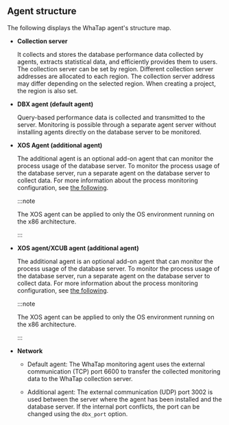 ## Agent structure

The following displays the WhaTap agent's structure map. 

<Xclude product='cubrid'>

<ImgLang img='agent-xos-architecture.png' desc='에이전트 구성도' />

</Xclude>

<InDoc product='cubrid'>

<ImgLang img='agent-xos-xcub-architecture.png' desc='에이전트 구성도' />

</InDoc>

-   **Collection server**

    It collects and stores the database performance data collected by agents, extracts statistical data, and efficiently provides them to users. The collection server can be set by region. Different collection server addresses are allocated to each region. The collection server address may differ depending on the selected region. When creating a project, the region is also set.

-   **DBX agent (default agent)**

    Query-based performance data is collected and transmitted to the server. Monitoring is possible through a separate agent server without installing agents directly on the database server to be monitored.

<Xclude product='cubrid'>

-   **XOS Agent (additional agent)**

    The additional agent is an optional add-on agent that can monitor the process usage of the database server. To monitor the process usage of the database server, run a separate agent on the database server to collect data. For more information about the process monitoring configuration, see [the following](agent-manage).

    :::note

    The XOS agent can be applied to only the OS environment running on the x86 architecture.

    :::

</Xclude>
<InDoc product='cubrid'>

-   **XOS agent/XCUB agent (additional agent)**

    The additional agent is an optional add-on agent that can monitor the process usage of the database server. To monitor the process usage of the database server, run a separate agent on the database server to collect data. For more information about the process monitoring configuration, see [the following](agent-manage).

    :::note

    The XOS agent can be applied to only the OS environment running on the x86 architecture.

    :::

</InDoc>

-   **Network**

    -   Default agent: The WhaTap monitoring agent uses the external communication (TCP) port 6600 to transfer the collected monitoring data to the WhaTap collection server.

    -   Additional agent: The external communication (UDP) port 3002 is used between the server where the agent has been installed and the database server. If the internal port conflicts, the port can be changed using the `dbx_port` option.
